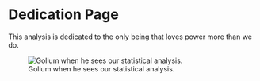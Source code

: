 # Dedication Page {.unnumbered}

This analysis is dedicated to the only being that loves power more than we do. 

![Gollum when he sees our statistical analysis.](gollum.jpg)